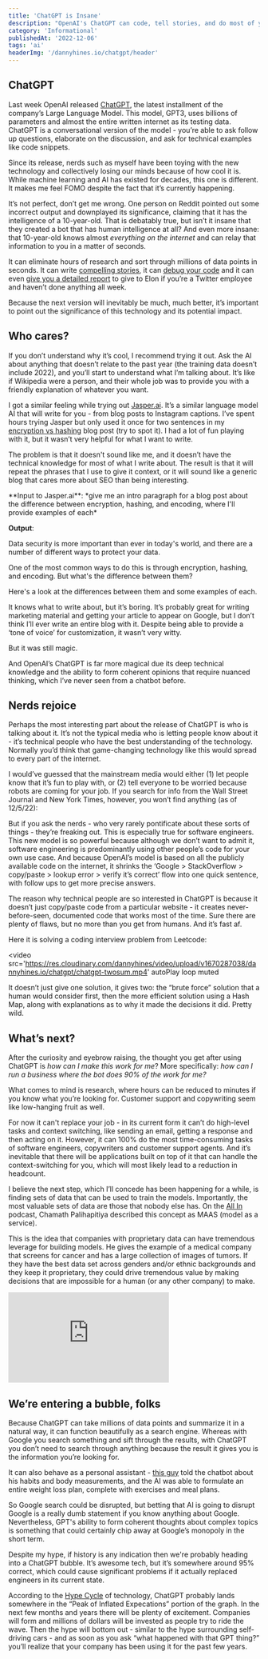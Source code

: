 ```yaml
---
title: 'ChatGPT is Insane'
description: "OpenAI's ChatGPT can code, tell stories, and do most of your job."
category: 'Informational'
publishedAt: '2022-12-06'
tags: 'ai'
headerImg: '/dannyhines.io/chatgpt/header'
---
```


<CloudinaryImg
  mdx
  publicId='/dannyhines.io/chatgpt/header'
  alt='Joaquin Phoenix from the movie Her'
  width={1344}
  height={819}
/>

## ChatGPT

Last week OpenAI released [ChatGPT](https://openai.com/blog/chatgpt/), the latest
installment of the company’s Large Language Model. This model, GPT3, uses billions of
parameters and almost the entire written internet as its testing data. ChatGPT is a
conversational version of the model - you’re able to ask follow up questions, elaborate on
the discussion, and ask for technical examples like code snippets.

Since its release, nerds such as myself have been toying with the new technology and
collectively losing our minds because of how cool it is. While machine learning and AI has
existed for decades, this one is different. It makes me feel FOMO despite the fact that it’s
currently happening.

It’s not perfect, don’t get me wrong. One person on Reddit pointed out some incorrect output
and downplayed its significance, claiming that it has the intelligence of a 10-year-old.
That is debatably true, but isn’t it insane that they created a bot that has human
intelligence at all? And even more insane: that 10-year-old knows almost _everything on the
internet_ and can relay that information to you in a matter of seconds.

It can eliminate hours of research and sort through millions of data points in seconds. It
can write
[compelling stories](https://www.reddit.com/r/MachineLearning/comments/zc5sg6/d_openais_chatgpt_is_unbelievable_good_in_telling/),
it can [debug your code](https://i.redd.it/tv5ss5qdq83a1.jpg) and it can even
[give you a detailed report](https://twitter.com/goodside/status/1599082185402642432) to
give to Elon if you’re a Twitter employee and haven’t done anything all week.

Because the next version will inevitably be much, much better, it’s important to point out
the significance of this technology and its potential impact.

## Who cares?

If you don’t understand why it’s cool, I recommend trying it out. Ask the AI about anything
that doesn’t relate to the past year (the training data doesn’t include 2022), and you’ll
start to understand what I’m talking about. It’s like if Wikipedia were a person, and their
whole job was to provide you with a friendly explanation of whatever you want.

I got a similar feeling while trying out
[Jasper.ai](https://www.notion.so/AI-32f9a759a1834bf396d9d582b27ce974). It’s a similar
language model AI that will write for you - from blog posts to Instagram captions. I’ve
spent hours trying Jasper but only used it once for two sentences in my
[encryption vs hashing](/blog/encryption-vs-hashing) blog post (try to spot it). I had a lot
of fun playing with it, but it wasn’t very helpful for what I want to write.

The problem is that it doesn't sound like me, and it doesn’t have the technical knowledge
for most of what I write about. The result is that it will repeat the phrases that I use to
give it context, or it will sound like a generic blog that cares more about SEO than being
interesting.

<GrayBox>
  **Input to Jasper.ai**: *give me an intro paragraph for a blog post about the difference between encryption, hashing, and encoding, where I'll provide examples of each*

**Output**:

Data security is more important than ever in today's world, and there are a number of
different ways to protect your data.

One of the most common ways to do this is through encryption, hashing, and encoding. But
what's the difference between them?

Here's a look at the differences between them and some examples of each.

  </GrayBox>

It knows what to write about, but it’s boring. It’s probably great for writing marketing
material and getting your article to appear on Google, but I don’t think I’ll ever write an
entire blog with it. Despite being able to provide a ‘tone of voice’ for customization, it
wasn’t very witty.

But it was still magic.

And OpenAI’s ChatGPT is far more magical due its deep technical knowledge and the ability to
form coherent opinions that require nuanced thinking, which I’ve never seen from a chatbot
before.

## Nerds rejoice

Perhaps the most interesting part about the release of ChatGPT is who is talking about it.
It’s not the typical media who is letting people know about it - it’s technical people who
have the best understanding of the technology. Normally you’d think that game-changing
technology like this would spread to every part of the internet.

I would’ve guessed that the mainstream media would either (1) let people know that it’s fun
to play with, or (2) tell everyone to be worried because robots are coming for your job. If
you search for info from the Wall Street Journal and New York Times, however, you won’t find
anything (as of 12/5/22):

<MdxRow>
  <MdxCol>
    <CloudinaryImg
      mdx
      publicId='/dannyhines.io/chatgpt/nyt-search'
      alt='New York Times search returns no results for ChatGPT'
      width={749}
      height={326}
    />
  </MdxCol>
  <MdxCol>
    <CloudinaryImg
      mdx
      publicId='/dannyhines.io/chatgpt/wsj-search'
      alt='Wall Street Journal search returns no results for ChatGPT'
      width={750}
      height={318}
    />
  </MdxCol>
</MdxRow>

But if you ask the nerds - who very rarely pontificate about these sorts of things - they’re
freaking out. This is especially true for software engineers. This new model is so powerful
because although we don’t want to admit it, software engineering is predominantly using
other people’s code for your own use case. And because OpenAI’s model is based on all the
publicly available code on the internet, it shrinks the ‘Google > StackOverflow >
copy/paste > lookup error > verify it’s correct’ flow into one quick sentence, with follow
ups to get more precise answers.

<MdxRow>
  <MdxCol>
    <CloudinaryImg
      mdx
      publicId='/dannyhines.io/chatgpt/aws-python-tweet'
      alt='Tweet about ChatGPT creating Python code'
      width={598}
      height={592}
    />
  </MdxCol>
  <MdxCol>
    <CloudinaryImg
      mdx
      publicId='/dannyhines.io/chatgpt/chatgpt-meme'
      alt='Nerd at a party thinking about ChatGPT'
      width={640}
      height={476}
    />
  </MdxCol>
</MdxRow>

The reason why technical people are so interested in ChatGPT is because it doesn’t just
copy/paste code from a particular website - it creates never-before-seen, documented code
that works most of the time. Sure there are plenty of flaws, but no more than you get from
humans. And it’s fast af.

Here it is solving a coding interview problem from Leetcode:

<video
  src='https://res.cloudinary.com/dannyhines/video/upload/v1670287038/dannyhines.io/chatgpt/chatgpt-twosum.mp4'
  autoPlay
  loop
  muted
></video>

It doesn’t just give one solution, it gives two: the “brute force” solution that a human
would consider first, then the more efficient solution using a Hash Map, along with
explanations as to why it made the decisions it did. Pretty wild.

## What’s next?

After the curiosity and eyebrow raising, the thought you get after using ChatGPT is _how can
I make this work for me_? More specifically: _how can I run a business where the bot does
90% of the work for me?_

What comes to mind is research, where hours can be reduced to minutes if you know what
you’re looking for. Customer support and copywriting seem like low-hanging fruit as well.

For now it can't replace your job - in its current form it can’t do high-level tasks and
context switching, like sending an email, getting a response and then acting on it. However,
it can 100% do the most time-consuming tasks of software engineers, copywriters and customer
support agents. And it’s inevitable that there will be applications built on top of it that
can handle the context-switching for you, which will most likely lead to a reduction in
headcount.

<CloudinaryImg
  mdx
  publicId='/dannyhines.io/chatgpt/jobs-tweet'
  alt='Tweet about AI taking jobs'
  width={598}
  height={338}
/>

I believe the next step, which I’ll concede has been happening for a while, is finding sets
of data that can be used to train the models. Importantly, the most valuable sets of data
are those that nobody else has. On the [All In](https://www.allinpodcast.co/) podcast,
Chamath Palihapitiya described this concept as MAAS (model as a service).

This is the idea that companies with proprietary data can have tremendous leverage for
building models. He gives the example of a medical company that screens for cancer and has a
large collection of images of tumors. If they have the best data set across genders and/or
ethnic backgrounds and they keep it proprietary, they could drive tremendous value by making
decisions that are impossible for a human (or any other company) to make.

<iframe
  width='322'
  height='181.125'
  src='https://www.youtube.com/embed/P7HjKUlVvVs'
  title='YouTube video player'
  frameBorder='0'
  allow='accelerometer; autoplay; clipboard-write; encrypted-media; gyroscope; picture-in-picture'
  allowFullScreen
></iframe>

## We’re entering a bubble, folks

Because ChatGPT can take millions of data points and summarize it in a natural way, it can
function beautifully as a search engine. Whereas with Google you search something and sift
through the results, with ChatGPT you don’t need to search through anything because the
result it gives you is the information you’re looking for.

It can also behave as a personal assistant -
[this guy](https://twitter.com/anothercohen/status/1599531037570502656?s=46&t=LesMpDytmi0dybqDVcxK-g)
told the chatbot about his habits and body measurements, and the AI was able to formulate an
entire weight loss plan, complete with exercises and meal plans.

So Google search could be disrupted, but betting that AI is going to disrupt Google is a
really dumb statement if you know anything about Google. Nevertheless, GPT's ability to form
coherent thoughts about complex topics is something that could certainly chip away at
Google’s monopoly in the short term.

Despite my hype, if history is any indication then we're probably heading into a ChatGPT
bubble. It’s awesome tech, but it’s somewhere around 95% correct, which could cause
significant problems if it actually replaced engineers in its current state.

<CloudinaryImg
  mdx
  publicId='/dannyhines.io/chatgpt/hype-cycle'
  alt='Hype cycle of technology'
  width={1024}
  height={682}
/>

According to the
[Hype Cycle](https://www.gartner.com/en/research/methodologies/gartner-hype-cycle) of
technology, ChatGPT probably lands somewhere in the “Peak of Inflated Expecations” portion
of the graph. In the next few months and years there will be plenty of excitement. Companies
will form and millions of dollars will be invested as people try to ride the wave. Then the
hype will bottom out - similar to the hype surrounding self-driving cars - and as soon as
you ask “what happened with that GPT thing?” you’ll realize that your company has been using
it for the past few years.

